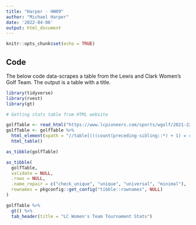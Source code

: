 ```yaml
---
title: "Harper - HW09"
author: "Michael Harper"
date: '2022-04-06'
output: html_document
---
```


```r
knitr::opts_chunk$set(echo = TRUE)
```

## Code

The below code data-scrapes a table from the Lewis and Clark Women's Golf Team. The output is a table with a title.

```r
library(tidyverse)
library(rvest)
library(gt)

# Getting stats table from HTML website

golfTable <- read_html("https://www.lcpioneers.com/sports/wgolf/2021-22/files/teamcume.htm")
golfTable <- golfTable %>% 
  html_element(xpath = "//table[(((count(preceding-sibling::*) + 1) = 4) and parent::*)]") %>%
  html_table()

as_tibble(golfTable)

as_tibble(
  golfTable,
  validate = NULL,
  .rows = NULL,
  .name_repair = c("check_unique", "unique", "universal", "minimal"),
  rownames = pkgconfig::get_config("tibble::rownames", NULL)
)

golfTable %>% 
  gt() %>% 
  tab_header(title = "LC Women's Team Tournament Stats")
```
